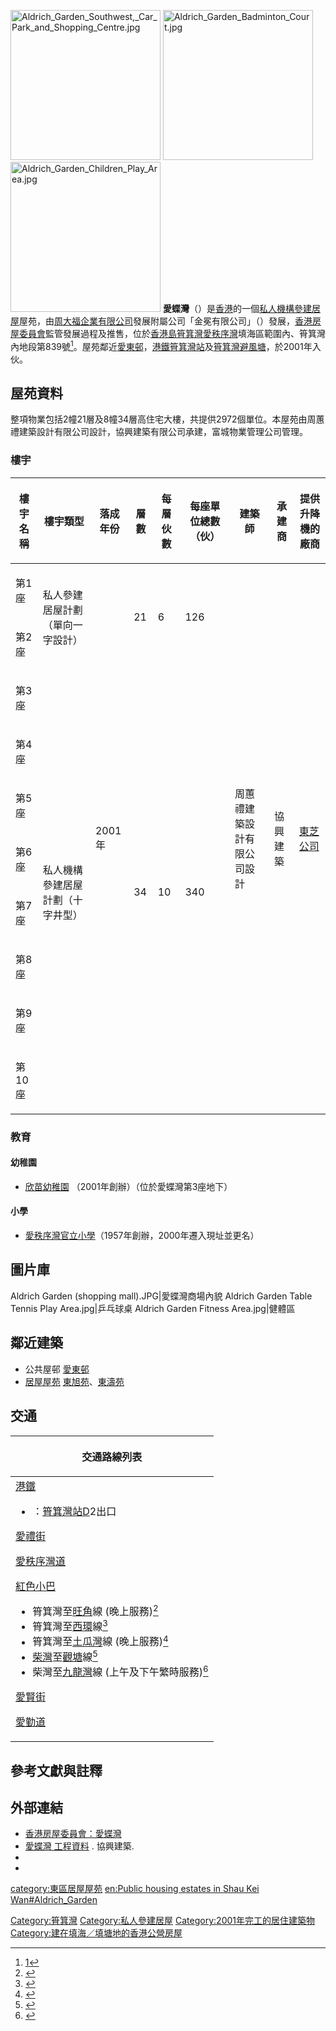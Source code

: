 {{distinguish|愛秩序灣}}
{{HKPublicHousing
| authority =
| photo = Aldrich Garden.jpg
| phototitle = 愛蝶灣東北面
| district = 東區
| address = [[筲箕灣|筲箕灣]]愛禮街2號
| type = [[私人機構參建居屋|私人機構參建居屋]]計劃
| year = 2001年
| blocknumber = 10
| rentalflats = 2972
| flatsize = 495 - 764
| household =2800
| auth =11071
| website =
}}
[[File:Aldrich_Garden_Southwest,_Car_Park_and_Shopping_Centre.jpg|240px]]
[[File:Aldrich_Garden_Badminton_Court.jpg|240px]]
[[File:Aldrich_Garden_Children_Play_Area.jpg|240px]]
'''愛蝶灣'''（{{lang-en|'''Aldrich Garden'''}}）是[[香港|香港]]的一個[[私人機構參建居屋|私人機構參建居屋]]屋苑，由[[周大福集團|周大福企業有限公司]]發展附屬公司「金冕有限公司」（{{lang-en|Golden Forum Limited}}）發展，[[香港房屋委員會|香港房屋委員會]]監管發展過程及推售，位於[[香港島|香港島]][[筲箕灣|筲箕灣]][[愛秩序灣|愛秩序灣]]填海區範圍內、筲箕灣內地段第839號<ref>[https://www.gld.gov.hk/egazette/pdf/20000424/cgn200004243765.pdf]</ref>。屋苑鄰近[[愛東邨|愛東邨]]，[[港鐵|港鐵]][[筲箕灣站|筲箕灣站]]及[[筲箕灣避風塘|筲箕灣避風塘]]，於2001年入伙。

== 屋苑資料 ==
整項物業包括2幢21層及8幢34層高住宅大樓，共提供2972個單位。本屋苑由周蕙禮建築設計有限公司設計，協興建築有限公司承建，富城物業管理公司管理。

=== 樓宇 ===
{| class="wikitable" style="text-align: center"
!樓宇名稱
!樓宇類型
!落成年份
!層數
!每層伙數
!每座單位總數（伙）
!建築師
!承建商
!提供升降機的廠商
|-
|第1座
| rowspan="2" |私人參建居屋計劃（單向一字設計）
| rowspan="10" |2001年
| rowspan="2" |21
| rowspan="2" |6
| rowspan="2" |126
| rowspan="10" |周蕙禮建築設計有限公司設計
| rowspan="10" |協興建築
| rowspan="10" |[[东芝|東芝公司]]
|-
|第2座
|-
|第3座
| rowspan="8" |私人機構參建居屋計劃（十字井型）
| rowspan="8" |34
| rowspan="8" |10
| rowspan="8" |340
|-
|第4座
|-
|第5座
|-
|第6座
|-
|第7座
|-
|第8座
|-
|第9座
|-
|第10座
|}

===教育===
====幼稚園====
*[http://www.springview.edu.hk/index.php/hk/ 欣苗幼稚園] {{Wayback|url=http://www.springview.edu.hk/index.php/hk/ |date=20170911090846 }} （2001年創辦）（位於愛蝶灣第3座地下）

====小學====
*[[愛秩序灣官立小學|愛秩序灣官立小學]]（1957年創辦，2000年遷入現址並更名）

== 圖片庫 ==
<gallery>
Aldrich Garden (shopping mall).JPG|愛蝶灣商場內貌
Aldrich Garden Table Tennis Play Area.jpg|乒乓球桌
Aldrich Garden Fitness Area.jpg|健體區
</gallery>

== 鄰近建築 ==
*公共屋邨 [[愛東邨|愛東邨]]
*[[居者有其屋計劃|居屋屋苑]] [[東旭苑|東旭苑]]、[[東濤苑|東濤苑]]

==交通==
{| class="mw-collapsible mw-collapsed wikitable" style="margin: 0 auto; width: auto;"
! 交通路線列表
|-
|
;[[港鐵|港鐵]]
*{{港鐵路線標誌|ISL}}：[[筲箕灣站|筲箕灣站]]D2出口

;[[愛禮街|愛禮街]]
{{港島專線小巴簡單列表|66|66A|68}}

;[[愛秩序灣道|愛秩序灣道]]
{{港島巴士簡單列表|82X}}
{{過海隧道巴士簡單列表|102|102P|N122}}
{{新界居民巴士簡單列表|NR108}}
;[[紅色小巴|紅色小巴]]
*筲箕灣至[[旺角|旺角]]線 (晚上服務)<ref>{{Cite web |url=http://www.16seats.net/chi/rmb/r_kh02.html |title=筲箕灣站　—　旺角砵蘭街 |accessdate=2016-10-04 |archive-date=2016-10-02 |archive-url=https://web.archive.org/web/20161002071719/http://www.16seats.net/chi/rmb/r_kh02.html |dead-url=no }}</ref>
*筲箕灣至[[西環|西環]]線<ref>{{Cite web |url=http://www.16seats.net/chi/rmb/r_h12.html |title=西環　—　筲箕灣／柴灣 |accessdate=2016-10-04 |archive-date=2016-10-23 |archive-url=https://web.archive.org/web/20161023212836/http://www.16seats.net/chi/rmb/r_h12.html |dead-url=yes }}</ref>
*筲箕灣至[[土瓜灣|土瓜灣]]線 (晚上服務)<ref>{{Cite web |url=http://www.16seats.net/chi/rmb/r_kh06.html |title=筲箕灣站　—　土瓜灣欣榮花園 |accessdate=2016-10-04 |archive-date=2016-10-02 |archive-url=https://web.archive.org/web/20161002080107/http://www.16seats.net/chi/rmb/r_kh06.html |dead-url=yes }}</ref>
*[[柴灣|柴灣]]至[[觀塘|觀塘]]線<ref>{{Cite web |url=http://www.16seats.net/chi/rmb/r_kh08.html |title=觀塘宜安街　—　柴灣站 |accessdate=2016-10-04 |archive-date=2016-10-21 |archive-url=https://web.archive.org/web/20161021145418/http://www.16seats.net/chi/rmb/r_kh08.html |dead-url=yes }}</ref>
*柴灣至[[九龍灣|九龍灣]]線 (上午及下午繁時服務)<ref>{{Cite web |url=http://www.16seats.net/chi/rmb/r_kh07.html |title=九龍灣　—　柴灣站 |accessdate=2016-10-04 |archive-date=2016-10-05 |archive-url=https://web.archive.org/web/20161005093928/http://www.16seats.net/chi/rmb/r_kh07.html |dead-url=yes }}</ref>

;[[愛賢街|愛賢街]]
{{港島巴士簡單列表|2|2X|85A|720|720A}}
{{過海隧道巴士簡單列表|102|102P|N122}}
{{港島專線小巴簡單列表|66|66A}}

;[[愛勤道|愛勤道]]
{{港島巴士簡單列表|2|2X|720|720A}}
{{港島專線小巴簡單列表|68}}
|}

==參考文獻與註釋==
{{Reflist}}

==外部連結==
*[http://www.housingauthority.gov.hk/tc/global-elements/estate-locator/detail.html?propertyType=2&id=3148 香港房屋委員會：愛蝶灣] {{Wayback|url=http://www.housingauthority.gov.hk/tc/global-elements/estate-locator/detail.html?propertyType=2&id=3148 |date=20140627030327 }}
* [https://www.hiphing.com.hk/tc/projects/details.php?id=75 愛蝶灣 工程資料] {{Wayback|url=https://www.hiphing.com.hk/tc/projects/details.php?id=75 |date=20220616144134 }}. 協興建築. 
*{{Cite web |url=http://www.housingauthority.gov.hk/chi/hd/hos/22a/aldrich_garden/index.htm |archiveurl=https://web.archive.org/web/20021223002922/http://www.housingauthority.gov.hk/chi/hd/hos/22a/aldrich_garden/index.htm |title=房委會 愛蝶灣售賣資料 |archivedate=2002-10-23 |accessdate=2019-05-21 |deadurl=no }}
* {{cite web |archiveurl=https://web.archive.org/web/20011117104029/http://www.aldrichgarden.com.hk/content/content.asp |url=http://www.aldrichgarden.com.hk/content/content.asp |title=愛蝶灣官方網站 |publisher=富城物業管理 |archivedate=2001-11-17 |language=zh |deadurl=yes |access-date=2019-08-03 }}
{{私人參建居屋屋苑}}
{{東區居屋屋苑}}
{{新世界發展}}
{{DEFAULTSORT:aldrich garden}}
[[Category:筲箕灣|Category:筲箕灣]]
[[Category:私人參建居屋|Category:私人參建居屋]]
[[Category:2001年完工的居住建築物|Category:2001年完工的居住建築物]]
[[Category:建在填海／填塘地的香港公營房屋|Category:建在填海／填塘地的香港公營房屋]]
[[category:東區居屋屋苑|category:東區居屋屋苑]]
[[en:Public_housing_estates_in_Shau_Kei_Wan#Aldrich_Garden|en:Public housing estates in Shau Kei Wan#Aldrich_Garden]]